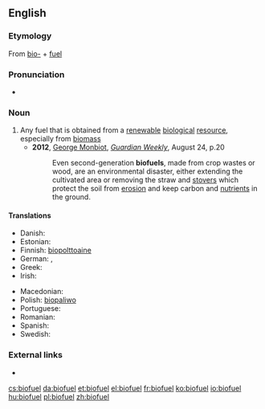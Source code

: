 ==English==

===Etymology===
From [[bio-]] + [[fuel]]

===Pronunciation===
* {{a|UK}} {{IPA|/ˈbaɪ.əʊˌfjʊ(.ə)l/}} {{X-SAMPA|/baI.@U%fjU(.@)l/}}

===Noun===
{{en-noun}}

# Any fuel that is obtained from a [[renewable]] [[biological]] [[resource]], especially from [[biomass]]
#* '''2012''', [[w:George Monbiot|George Monbiot]], ''[[w:Guardian Weekly|Guardian Weekly]]'', August 24, p.20
#*:Even second-generation '''biofuels''', made from crop wastes or wood, are an environmental disaster, either extending the cultivated area or removing the straw and [[stover#Noun|stovers]] which protect the soil from [[erosion#Noun|erosion]] and keep carbon and [[nutrient#Noun|nutrients]] in the ground.

====Translations====
{{trans-top|biofuel}}
* Danish: {{t+|da|biobrændsel}}
* Estonian: {{t+|et|biokütus}}
* Finnish: [[biopolttoaine]]
* German: {{t+|de|Biosprit|m}}, {{t-|de|Biokraftstoff|m}}
* Greek: {{t+|el|βιοκαύσιμο|n|tr=viokáfsimo}}
* Irish: {{t-|ga|bithbhreosla|m}}
{{trans-mid}}
* Macedonian: {{t-|mk|биогориво|n|tr=biogórivo}}
* Polish: [[biopaliwo]] {{n}}
* Portuguese: {{t-|pt|biocombustível|m}}
* Romanian: {{t-|ro|biocombustibil|m}}
* Spanish: {{t-|es|biocombustible|m}}
* Swedish: {{t+|sv|biobränsle}}
{{trans-bottom}}

===External links===
* {{pedialite}}

[[cs:biofuel]]
[[da:biofuel]]
[[et:biofuel]]
[[el:biofuel]]
[[fr:biofuel]]
[[ko:biofuel]]
[[io:biofuel]]
[[hu:biofuel]]
[[pl:biofuel]]
[[zh:biofuel]]